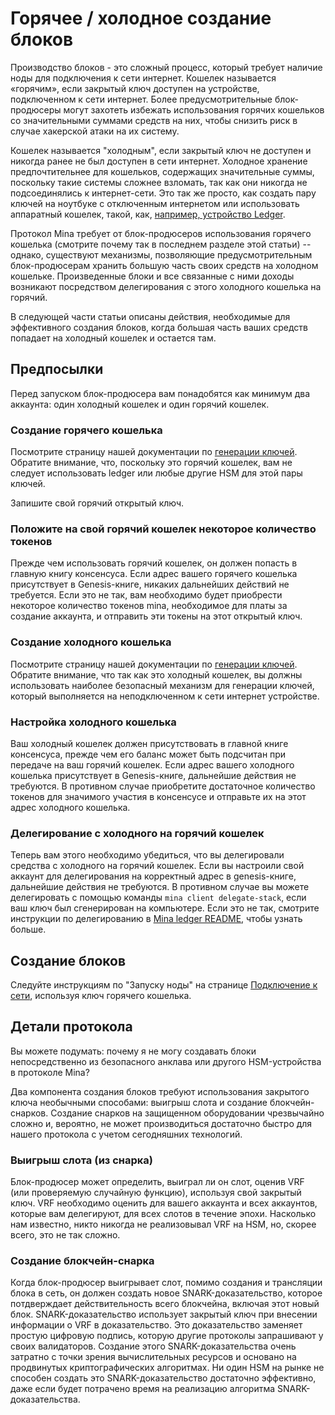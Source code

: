 
# Горячее / холодное создание блоков

Производство блоков - это сложный процесс, который требует наличие ноды для подключения к сети интернет. Кошелек называется «горячим», если закрытый ключ доступен на устройстве, подключенном к сети интернет. Более предусмотрительные блок-продюсеры могут захотеть избежать использования горячих кошельков со значительными суммами средств на них, чтобы снизить риск в случае хакерской атаки на их систему.

Кошелек называется "холодным", если закрытый ключ не доступен и никогда ранее не был доступен в сети интернет. Холодное хранение предпочтительнее для кошельков, содержащих значительные суммы, поскольку такие системы сложнее взломать, так как они никогда не подсоединялись к интернет-сети. Это так же просто, как создать пару ключей на ноутбуке с отключенным интернетом или использовать аппаратный кошелек, такой, как, [например, устройство Ledger](https://shop.ledger.com/).

Протокол Mina требует от блок-продюсеров использования горячего кошелька (смотрите почему так в последнем разделе этой статьи) -- однако, существуют механизмы, позволяющие предусмотрительным блок-продюсерам хранить большую часть своих средств на холодном кошельке. Произведенные блоки и все связанные с ними доходы возникают посредством делегирования с этого холодного кошелька на горячий.

В следующей части статьи описаны действия, необходимые для эффективного создания блоков, когда большая часть ваших средств попадает на холодный кошелек и остается там. 

## Предпосылки

Перед запуском блок-продюсера вам понадобятся как минимум два аккаунта: один холодный кошелек и один горячий кошелек.

### Создание горячего кошелька

Посмотрите страницу нашей документации по [генерации ключей](/docs/keypair). Обратите внимание, что, поскольку это горячий кошелек, вам не следует использовать ledger или любые другие HSM для этой пары ключей.

Запишите свой горячий открытый ключ.

### Положите на свой горячий кошелек некоторое количество токенов

Прежде чем использовать горячий кошелек, он должен попасть в главную книгу консенсуса. Если адрес вашего горячего кошелька присутствует в Genesis-книге, никаких дальнейших действий не требуется. Если это не так, вам необходимо будет приобрести некоторое количество токенов mina, необходимое для платы за создание аккаунта, и отправить эти токены на этот открытый ключ. 

### Создание холодного кошелька

Посмотрите страницу нашей документации по [генерации ключей](/docs/keypair). Обратите внимание, что так как это холодный кошелек, вы должны использовать наиболее безопасный механизм для генерации ключей, который выполняется на неподключенном к сети интернет устройстве.

### Настройка холодного кошелька

Ваш холодный кошелек должен присутствовать в главной книге консенсуса, прежде чем его баланс может быть подсчитан при передаче на ваш горячий кошелек. Если адрес вашего холодного кошелька присутствует в Genesis-книге, дальнейшие действия не требуются. В противном случае приобретите достаточное количество токенов для значимого участия в консенсусе и отправьте их на этот адрес холодного кошелька.

### Делегирование с холодного на горячий кошелек

Теперь вам этого необходимо убедиться, что вы делегировали средства с холодного на горячий кошелек. Если вы настроили свой аккаунт для делегирования на корректный адрес в genesis-книге, дальнейшие действия не требуются. В противном случае вы можете делегировать с помощью команды `mina client delegate-stack`, если ваш ключ был сгенерирован на компьютере. Если это не так, смотрите инструкции по делегированию в [Mina ledger README](https://github.com/jspada/ledger-app-mina/tree/v1.0.0-beta.2), чтобы узнать больше.

## Создание блоков

Следуйте инструкциям по "Запуску ноды" на странице [Подключение к сети](/docs/connecting), используя ключ горячего кошелька.

## Детали протокола

Вы можете подумать: почему я не могу создавать блоки непосредственно из безопасного анклава или другого HSM-устройства в протоколе Mina?

Два компонента создания блоков требуют использования закрытого ключа необычными способами: выигрыш слота и создание блокчейн-снарков. Создание снарков на защищенном оборудовании чрезвычайно сложно и, вероятно, не может производиться достаточно быстро для нашего протокола с учетом сегодняшних технологий.

### Выигрыш слота (из снарка)

Блок-продюсер может определить, выиграл ли он слот, оценив VRF (или проверяемую случайную функцию), используя свой закрытый ключ. VRF необходимо оценить для вашего аккаунта и всех аккаунтов, которые вам делегируют, для всех слотов в течение эпохи. Насколько нам известно, никто никогда не реализовывал VRF на HSM, но, скорее всего, это не так сложно.

### Создание блокчейн-снарка

Когда блок-продюсер выигрывает слот, помимо создания и трансляции блока в сеть, он должен создать новое SNARK-доказательство, которое потдверждает действительность всего блокчейна, включая этот новый блок. SNARK-доказательство использует закрытый ключ при внесении информации о VRF в доказательство. Это доказательство заменяет простую цифровую подпись, которую другие протоколы запрашивают у своих валидаторов. Создание этого SNARK-доказательства очень затратно с точки зрения вычислительных ресурсов и основано на продвинутых криптографических алгоритмах. Ни один HSM на рынке не способен создать это SNARK-доказательство достаточно эффективно, даже если будет потрачено время на реализацию алгоритма SNARK-доказательства.
